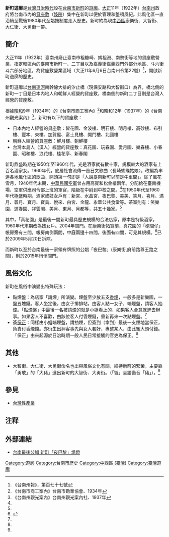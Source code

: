 '''新町遊廓'''是[[台灣|台灣]][[台灣日治時期|日治時代]]設在[[台南市|台南市]][[新町|新町]]的[[遊廓|遊廓]]。[[大正|大正]]11年（1922年）[[台南州|台南州]]政府將台南市內的[[貸座敷|貸座敷]]（[[妓院|妓院]]）集中在新町以便於管理和整頓風紀。此風化區一直沿續至戰後1980年代至娼妓制度走入歷史。新町約為現[[中西區_(台灣)|中西區]]康樂街、大智街、大仁街、大勇街一帶。

== 簡介 ==
大正11年（1922年）臺南州廢止臺南市粗糠崎、媽祖港、南勢街等地的貸座敷營業，指定轄區內的臺南市新町一、二丁目以及嘉義街嘉義西門外部分地區、斗六街斗六部分地區，為貸座敷營業區域（大正11年6月6日台南州令第22號）<ref>《台南州報》，第百七十七號</ref>，開啟新町遊廓的歷史。

新町遊廓以[[台南運河|台南運河]]南幹線大排的汐止橋（現保安路和大智街口）為界，橋北側的新町一丁目是日本內地人和朝鮮人經營的貸座敷，橋南側的新町二丁目則是台灣人經營的貸座敷。

{{Quote box| align = right | quoted = true | bgcolor = #3399FF|  title= 〈新町進行曲八首之二〉（1931年1月）| quote =<div style="text-align: right;">[[趙鍾麒|趙雲石]]</div>園外花園樓外樓，<BR/>新町歌舞幾時休。<BR/>凸風淋得顛顛醉，<BR/>錯認[[蘇州|蘇州]]是此州。|source =〈趙雲石喬梓詩文初輯—詩〉，<BR/>《南瀛文獻》第三十卷，頁85</div>}}
根據[[昭和|昭和]]9年（1934年）的《台南市商工案內》<ref>《台南市商工案內》台南市勸業協會、1934年</ref>和昭和12年（1937年）的《台南州觀光案內》<ref>《台南州觀光案內》台南州觀光案內社、1937年</ref>，新町有以下的貸座敷：

* 日本內地人經營的貸座敷：皆花園、金波樓、明石樓、明月樓、高砂樓、布引樓、豐本、東樓、加賀屋、富士見樓、開門樓、北國樓
* 朝鮮人經營的貸座敷：鮮月樓、朝鮮樓
* 台灣本島人（漢人）經營的貸座敷：真花園、玩春園、愛月園、樂春樓、小春園、昭和樓、浪花樓、桂花亭、新春閣

新町鼎盛時期在1950年至1960年代，光是酒家就有數十家，規模較大的酒家有上百名酒家女。1960年代，底層社會流傳一首日文歌曲〈長崎蝴蝶姑娘〉，改編為串連各地風化區的歌曲，開頭第一句即是「人說臺南新町以前是牛車間」。除了風花雪月，1940年代末期，[[中華民國空軍|中華民國空軍]]曾占用高賓和松金樓兩年。分配給在臺南機場、空軍供應司令部上班的軍官，階級在中尉到中校之間。<ref name=一二台南></ref>{{rp|88-89}}在1950年代至1960年代極盛時期，酒家或妓女戶有：新宮、水晶宮、夜巴黎、美美、笑月、喜月、滿月、碧月、寶月、寶島、悅來、白宮、金龍、永華公共食堂等。茶室則有：笑樂園、遊春園、祥雲閣、美月、東月、月都等，共五十幾家。<ref name=一二台南></ref>{{rp|90}}

其中，「真花園」是最後一間新町最具歷史規模的合法店家，原本是特級酒家，1960年代末期改為妓女戶。2004年關門。在康樂街拓寬前，真花園的「砲間仔」帳房旁有三間，帳房南側兩間，中庭兩邊十四間，後面有四間，可見其規模。<ref name=一二台南>{{cite book |author=[[吳昭明|吳昭明]]著|title=《一二台南》 |date=2007年9月出版 |publisher=東門美術館 |location=臺南市 |isbn= 978-986-81017-9-1}}</ref>{{rp|89}}已於2009年5月20日拆除。

而新町以至於台南最後一家領有牌照的公娼「夜巴黎」(康樂街,府前路尊王路之間)，則於2015年悄悄關門。

== 風俗文化 ==
新町在風俗中演變出特殊玩法：
* 點煙盤：為店家「請煙」所演變。煙盤至少放五支[[香煙|香煙]]，一般多是新樂園，一盤五塊錢。客人坐定後，由女子排排站，由客人點一女子，端煙盤，請客人抽煙。「點煙盤」中最後一名被請煙的就是小姐看上的，如果客人合意就進去辦事。如果客人不喜歡，由該位客人付香煙錢，重新再來一次點煙盤。<ref name=一二台南></ref>{{rp|91-92}}
* 簽[[保正|保正]]：同樣由小姐端煙盤，請抽煙，但簽到（拿到）最後一支煙地當保正，負責付香煙錢。亦衍生出狎客事先與女人套好，專整某人，由此冤大頭付錢。「保正」由來起源於日治時期一般人民日常接觸的官吏為保正。<ref name=一二台南></ref>{{rp|92}}

== 其他 ==
* 大智街、大仁街、大勇街命名也出與風俗文化有關，維持新町的繁榮，主要靠「勇敢」的「大豬」進出新町的大智街、大勇街。（「智」臺語諧音「豬」）。<ref name=一二台南></ref>{{rp|90}}

== 參見 ==
* [[台灣性產業|台灣性產業]]

== 注释 ==
{{Reflist}}

== 外部連結 ==
* [https://boylondon.tw/2015-11-21-1691/ 台南最後公娼 新町「夜巴黎」熄燈] {{Wayback|url=https://boylondon.tw/2015-11-21-1691/ |date=20201116041354 }}

[[Category:遊廓|Category:遊廓]]
[[Category:台南市歷史|Category:台南市歷史]]
[[Category:中西區_(臺灣)|Category:中西區 (臺灣)]]
[[Category:臺灣遊廓|Category:臺灣遊廓]]
